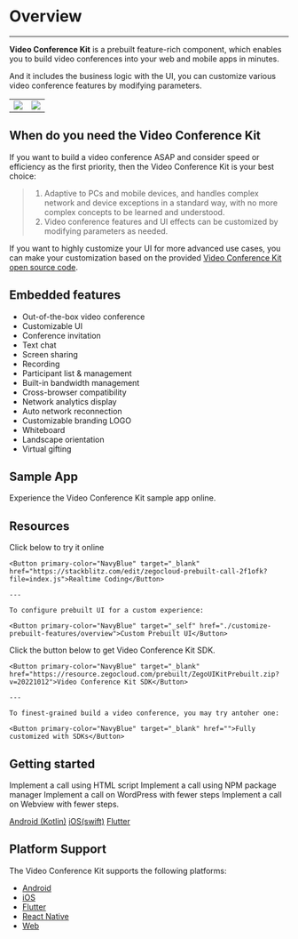 # Overview

- - -


**Video Conference Kit** is a prebuilt feature-rich component, which enables you to build video conferences into your web and mobile apps in minutes.

And it includes the business logic with the UI, you can customize various video conference features by modifying parameters.

|||
|--|--|
|<Frame width="512" height="auto" caption=""><img src="https://storage.zego.im/sdk-doc/Pics/Prebuilt_Web/groupCall_p.jpg" /></Frame>|<Frame width="180" height="auto" caption=""><img src="https://storage.zego.im/sdk-doc/Pics/Prebuilt_Web/groupCall_m.png" /></Frame>|





## When do you need the Video Conference Kit


If you want to build a video conference ASAP and consider speed or efficiency as the first priority, then the Video Conference Kit is your best choice: 
> 1. Adaptive to PCs and mobile devices, and handles complex network and device exceptions in a standard way, with no more complex concepts to be learned and understood.
> 2. Video conference features and UI effects can be customized by modifying parameters as needed.


If you want to highly customize your UI for more advanced use cases, you can make your customization based on the provided [Video Conference Kit open source code](https://github.com/ZEGOCLOUD/zego_uikit_prebuilt_web). 



## Embedded features 

* Out-of-the-box video conference
* Customizable UI
* Conference invitation
* Text chat
* Screen sharing
* Recording
* Participant list & management
* Built-in bandwidth management
* Cross-browser compatibility
* Network analytics display
* Auto network reconnection
* Customizable branding LOGO
* Whiteboard
* Landscape orientation
* Virtual gifting

## Sample App

<CardGroup cols={2}>
<Card title="Online" href="https://zegocloud.github.io/zego_uikit_prebuilt_web/video_conference/index.html?roomID=ROAvj&role=Host&userID=53070323&lang=en"  target="_blank">
  Experience the Video Conference Kit sample app online.
</Card>
</CardGroup>

## Resources

<CardGroup cols={2}>
  <Card title="I want to code online and check it in action:">
    Click below to try it online

    <Button primary-color="NavyBlue" target="_blank" href="https://stackblitz.com/edit/zegocloud-prebuilt-call-2f1ofk?file=index.js">Realtime Coding</Button>

    ---
	
    To configure prebuilt UI for a custom experience:

	<Button primary-color="NavyBlue" target="_self" href="./customize-prebuilt-features/overview">Custom Prebuilt UI</Button>
  </Card>
  <Card title="I want to try a live demo:">
    Click the button below to get Video Conference Kit SDK.

    <Button primary-color="NavyBlue" target="_blank" href="https://resource.zegocloud.com/prebuilt/ZegoUIKitPrebuilt.zip?v=20221012">Video Conference Kit SDK</Button>

    ---
	
    To finest-grained build a video conference, you may try antoher one:

    <Button primary-color="NavyBlue" target="_blank" href="">Fully customized with SDKs</Button>
  </Card>
</CardGroup>

## Getting started

<CardGroup cols={2}>
  <Card title="Using HTML script (JQuery, PHP, JSP)" href="./02-Quick start/01-Using HTML script.mdx">
  Implement a call using HTML script
</Card>
<Card title="Using NPM package manager (React, Vue, Angular)" href="./02-Quick start/02-Using NPM package manager.mdx">
  Implement a call using NPM package manager
</Card>
<Card title="Using WordPress" href="./02-Quick start/03-Using WordPress.mdx">
  Implement a call on WordPress with fewer steps
</Card>
<Card title="Using WebView" href="https://www.zegocloud.com/blog/use-webrtc-to-build-android-and-ios-app">
  Implement a call on Webview with fewer steps.

  [Android (Kotlin)](https://www.zegocloud.com/blog/webrtc-android)
  [iOS(swift)](https://www.zegocloud.com/blog/webrtc-ios)
  [Flutter](https://www.zegocloud.com/blog/flutter-webrtc)
</Card>
</CardGroup>

## Platform Support

The Video Conference Kit supports the following platforms:

- [Android](https://www.zegocloud.com/docs/uikit/video-conference-kit-android/overview)
- [iOS](https://www.zegocloud.com/docs/uikit/video-conference-kit-ios/overview)
- [Flutter](https://www.zegocloud.com/docs/uikit/video-conference-kit-flutter/overview)
- [React Native](https://www.zegocloud.com/docs/uikit/video-conference-kit-rn/overview)
- [Web](https://www.zegocloud.com/docs/uikit/video-conference-kit-web/overview)